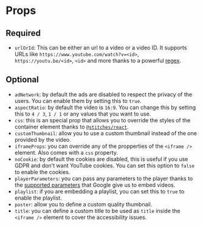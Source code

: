 # Props

## Required

- `urlOrId`: This can be either an url to a video or a video ID. It supports URLs like `https://www.youtube.com/watch?v=<id>`, `https://youtu.be/<id>`, `<id>` and more thanks to a powerful [regex](https://github.com/danestves/lite-embed/blob/canary/packages/utils/src/get-youtube-id.ts).

## Optional

- `adNetwork`: by default the ads are disabled to respect the privacy of the users. You can enable them by setting this to `true`.
- `aspectRatio`: by default the video is `16:9`. You can change this by setting this to `4 / 3`, `1 / 1` or any values that you want to use.
- `css`: this is an special prop that allows you to override the styles of the container element thanks to [`@stitches/react`](https://stitches.dev/).
- `customThumbnail`: allow you to use a custom thumbnail instead of the one provided by the video.
- `iframeProps`: you can override any of the propperties of the `<iframe />` element. Also comes with a `css` property.
- `noCookie`: by default the cookies are disabled, this is useful if you use GDPR and don't want YouTube cookies. You can set this option to `false` to enable the cookies.
- `playerParameters`: you can pass any parameters to the player thanks to the [supported parameters](https://developers.google.com/youtube/player_parameters#Parameters) that Google give us to embed videos.
- `playlist`: if you are embedding a playlist, you can set this to `true` to enable the playlist.
- `poster`: allow you to define a custom quality thumbnail.
- `title`: you can define a custom title to be used as `title` inside the `<iframe />` element to cover the accessibility issues.
